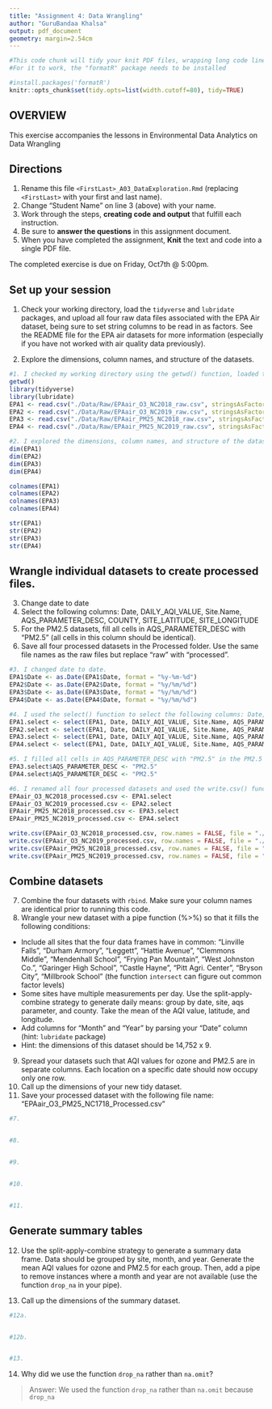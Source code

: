 ```yaml
---
title: "Assignment 4: Data Wrangling"
author: "GuruBandaa Khalsa"
output: pdf_document
geometry: margin=2.54cm
---
```


```r
#This code chunk will tidy your knit PDF files, wrapping long code lines
#For it to work, the "formatR" package needs to be installed

#install.packages('formatR')
knitr::opts_chunk$set(tidy.opts=list(width.cutoff=80), tidy=TRUE)
```

## OVERVIEW

This exercise accompanies the lessons in Environmental Data Analytics on Data Wrangling 

## Directions
1.  Rename this file `<FirstLast>_A03_DataExploration.Rmd` (replacing `<FirstLast>` with your first and last name).
2. Change "Student Name" on line 3 (above) with your name.
3. Work through the steps, **creating code and output** that fulfill each instruction.
4. Be sure to **answer the questions** in this assignment document.
5. When you have completed the assignment, **Knit** the text and code into a single PDF file.

The completed exercise is due on Friday, Oct7th @ 5:00pm.

## Set up your session 
1. Check your working directory, load the `tidyverse` and `lubridate` packages, and upload all four raw data files associated with the EPA Air dataset, being sure to set string columns to be read in as factors. See the README file for the EPA air datasets for more information (especially if you have not worked with air quality data previously). 

2. Explore the dimensions, column names, and structure of the datasets. 

```r
#1. I checked my working directory using the getwd() function, loaded the `tidyverse` and `lubridate` packages, and uploaded all four raw data files associated with the EPA Air dataset.
getwd()
library(tidyverse)
library(lubridate)
EPA1 <- read.csv("./Data/Raw/EPAair_O3_NC2018_raw.csv", stringsAsFactors=TRUE)
EPA2 <- read.csv("./Data/Raw/EPAair_O3_NC2019_raw.csv", stringsAsFactors=TRUE)
EPA3 <- read.csv("./Data/Raw/EPAair_PM25_NC2018_raw.csv", stringsAsFactors=TRUE)
EPA4 <- read.csv("./Data/Raw/EPAair_PM25_NC2019_raw.csv", stringsAsFactors=TRUE)

#2. I explored the dimensions, column names, and structure of the datasets using the dim(), View(), and str() functions.
dim(EPA1)
dim(EPA2)
dim(EPA3)
dim(EPA4)

colnames(EPA1)
colnames(EPA2)
colnames(EPA3)
colnames(EPA4)

str(EPA1)
str(EPA2)
str(EPA3)
str(EPA4)
```

## Wrangle individual datasets to create processed files.
3. Change date to date
4. Select the following columns: Date, DAILY_AQI_VALUE, Site.Name, AQS_PARAMETER_DESC, COUNTY, SITE_LATITUDE, SITE_LONGITUDE
5. For the PM2.5 datasets, fill all cells in AQS_PARAMETER_DESC with "PM2.5" (all cells in this column should be identical).
6. Save all four processed datasets in the Processed folder. Use the same file names as the raw files but replace "raw" with "processed".

```r
#3. I changed date to date.
EPA1$Date <- as.Date(EPA1$Date, format = "%y-%m-%d")
EPA2$Date <- as.Date(EPA2$Date, format = "%y/%m/%d")
EPA3$Date <- as.Date(EPA3$Date, format = "%y/%m/%d")
EPA4$Date <- as.Date(EPA4$Date, format = "%y/%m/%d")

#4. I used the select() function to select the following columns: Date, DAILY_AQI_VALUE, Site.Name, AQS_PARAMETER_DESC, COUNTY, SITE_LATITUDE, SITE_LONGITUDE
EPA1.select <- select(EPA1, Date, DAILY_AQI_VALUE, Site.Name, AQS_PARAMETER_DESC, COUNTY, SITE_LATITUDE, SITE_LONGITUDE)
EPA2.select <- select(EPA1, Date, DAILY_AQI_VALUE, Site.Name, AQS_PARAMETER_DESC, COUNTY, SITE_LATITUDE, SITE_LONGITUDE)
EPA3.select <- select(EPA1, Date, DAILY_AQI_VALUE, Site.Name, AQS_PARAMETER_DESC, COUNTY, SITE_LATITUDE, SITE_LONGITUDE)
EPA4.select <- select(EPA1, Date, DAILY_AQI_VALUE, Site.Name, AQS_PARAMETER_DESC, COUNTY, SITE_LATITUDE, SITE_LONGITUDE)

#5. I filled all cells in AQS_PARAMETER_DESC with "PM2.5" in the PM2.5 datasets.
EPA3.select$AQS_PARAMETER_DESC <- "PM2.5"
EPA4.select$AQS_PARAMETER_DESC <- "PM2.5"

#6. I renamed all four processed datasets and used the write.csv() function to save them in the Processed folder.
EPAair_O3_NC2018_processed.csv <- EPA1.select
EPAair_O3_NC2019_processed.csv <- EPA2.select
EPAair_PM25_NC2018_processed.csv <- EPA3.select
EPAair_PM25_NC2019_processed.csv <- EPA4.select

write.csv(EPAair_O3_NC2018_processed.csv, row.names = FALSE, file = "./Data/Processed/EPAair_O3_NC2018_processed.csv")
write.csv(EPAair_O3_NC2019_processed.csv, row.names = FALSE, file = "./Data/Processed/EPAair_O3_NC2019_processed.csv")
write.csv(EPAair_PM25_NC2018_processed.csv, row.names = FALSE, file = "./Data/Processed/EPAair_PM25_NC2018_processed.csv")
write.csv(EPAair_PM25_NC2019_processed.csv, row.names = FALSE, file = "./Data/Processed/EPAair_PM25_NC2019_processed.csv")
```


## Combine datasets
7. Combine the four datasets with `rbind`. Make sure your column names are identical prior to running this code. 
8. Wrangle your new dataset with a pipe function (%>%) so that it fills the following conditions: 

* Include all sites that the four data frames have in common: "Linville Falls", "Durham Armory", "Leggett", "Hattie Avenue", "Clemmons Middle", "Mendenhall School", "Frying Pan Mountain", "West Johnston Co.", "Garinger High School", "Castle Hayne", "Pitt Agri. Center", "Bryson City", "Millbrook School" (the function `intersect` can figure out common factor levels)
* Some sites have multiple measurements per day. Use the split-apply-combine strategy to generate daily means: group by date, site, aqs parameter, and county. Take the mean of the AQI value, latitude, and longitude.
* Add columns for "Month" and "Year" by parsing your "Date" column (hint: `lubridate` package)
* Hint: the dimensions of this dataset should be 14,752 x 9.

9. Spread your datasets such that AQI values for ozone and PM2.5 are in separate columns. Each location on a specific date should now occupy only one row.
10. Call up the dimensions of your new tidy dataset.
11. Save your processed dataset with the following file name: "EPAair_O3_PM25_NC1718_Processed.csv"

```r
#7. 


#8. 


#9. 


#10. 


#11. 

```


## Generate summary tables
12. Use the split-apply-combine strategy to generate a summary data frame. Data should be grouped by site, month, and year. Generate the mean AQI values for ozone and PM2.5 for each group. Then, add a pipe to remove instances where a month and year are not available (use the function `drop_na` in your pipe). 

13. Call up the dimensions of the summary dataset.

```r
#12a. 


#12b. 


#13. 

```

14. Why did we use the function `drop_na` rather than `na.omit`?

> Answer: We used the function `drop_na` rather than `na.omit` because `drop_na` 
